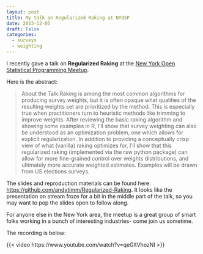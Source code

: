 ```yaml
---
layout: post
title: My talk on Regularized Raking at NYOSP
date: 2023-12-05
draft: False
categories:
  - surveys
  - weighting
---
```


I recently gave a talk on **Regularized Raking** at the
[New York Open Statistical Programming Meetup](https://nyhackr.org/index.html).

Here is the abstract:
  
> About the Talk:Raking is among the most common algorithms for producing survey weights, but it is often opaque what qualities of the resulting weights set are prioritized by the method. This is especially true when practitioners turn to heuristic methods like trimming to improve weights. After reviewing the basic raking algorithm and showing some examples in R, I’ll show that survey weighting can also be understood as an optimization problem, one which allows for explicit regularization. In addition to providing a conceptually crisp view of what (vanilla) raking optimizes for, I’ll show that this regularized raking (implemented via the rsw python package) can allow for more fine-grained control over weights distributions, and ultimately more accurate weighted estimates. Examples will be drawn from US elections surveys.

The slides and reproduction materials can be found here: [https://github.com/andytimm/Regularized-Raking](https://github.com/andytimm/Regularized-Raking). It looks like the presentation on stream froze for a bit in the middle part of the talk,
so you may want to pop the slides open to follow along.

For anyone else in the New York area, the meetup is a great group of smart folks working
in a bunch of interesting industries- come join us sometime.

The recording is below:

{{< video https://www.youtube.com/watch?v=qeGltVhozNI >}}